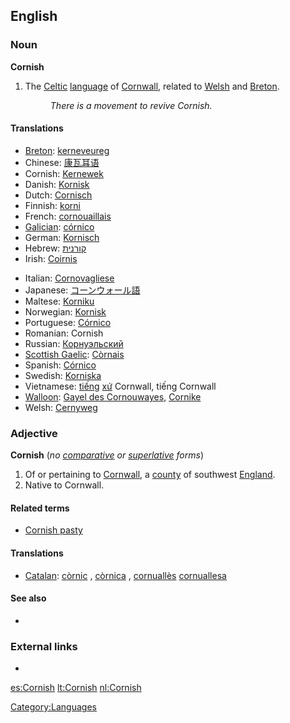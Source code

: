 ==English==

===Noun===
{{wikipedia}}
'''Cornish'''

# The [[Celtic]] [[language]] of [[Cornwall]], related to [[Welsh]] and [[Breton]].
#: ''There is a movement to revive Cornish.''

====Translations====
{{trans-top|language}}
* [[Breton]]: [[kerneveureg]]
* Chinese: [[康瓦耳语]]
* Cornish: [[Kernewek]]
* Danish: [[Kornisk]]
* Dutch: [[Cornisch]]
* Finnish: [[korni]]
* French: [[cornouaillais]]
* [[Galician]]: [[córnico]]
* German: [[Kornisch]]
* Hebrew: [[קורנית]]
* Irish: [[Coirnis]]
{{trans-mid}}
* Italian: [[Cornovagliese]]
* Japanese: [[コーンウォール語]]
* Maltese: [[Korniku]]
* Norwegian: [[Kornisk]]
* Portuguese: [[Córnico]]
* Romanian: Cornish
* Russian: [[Корнуэльский]]
* [[Scottish Gaelic]]: [[Còrnais]]
* Spanish: [[Córnico]]
* Swedish: [[Korniska]]
* Vietnamese: [[tiếng]] [[xứ]] Cornwall, tiếng Cornwall
* [[Walloon]]: [[Gayel des Cornouwayes]], [[Cornike]]
* Welsh: [[Cernyweg]]
{{trans-bottom}}

===Adjective===
'''Cornish''' (''no [[comparative]] or [[superlative]] forms'')

# Of or pertaining to [[Cornwall]], a [[county]] of southwest [[England]].
# Native to Cornwall.

====Related terms====
* [[Cornish pasty]]

====Translations====
{{trans-top|of Cornwall}}
* [[Catalan]]: [[còrnic]] {{m}}, [[còrnica]] {{f}}, [[cornuallès]] {{m}} [[cornuallesa]] {{f}}
{{trans-mid}}
{{trans-bottom}}

{{trans-top|native to Cornwall}}
{{trans-mid}}
{{trans-bottom}}

====See also====
{{interwiktionary|code=kw}}
* {{websters-online}}

===External links===
* {{ethnologue|code=cor}}

[[Category:Languages]]

[[es:Cornish]]
[[lt:Cornish]]
[[nl:Cornish]]